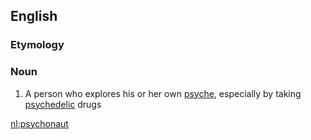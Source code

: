 ==English==
{{wikipedia}}
===Etymology===
{{confix|psycho|naut}}

===Noun===
{{en-noun}}

# A person who explores his or her own [[psyche]], especially by taking [[psychedelic]] drugs

[[nl:psychonaut]]